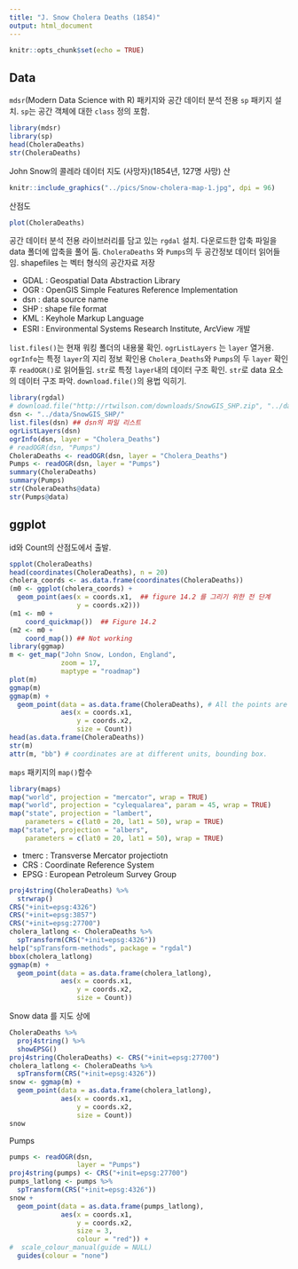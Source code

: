 ```yaml
---
title: "J. Snow Cholera Deaths (1854)"
output: html_document
---
```


```r
knitr::opts_chunk$set(echo = TRUE)
```

## Data

`mdsr`(Modern Data Science with R) 패키지와 공간 데이터 분석 전용 `sp` 패키지 설치.
`sp`는 공간 객체에 대한 `class` 정의 포함.

```r
library(mdsr) 
library(sp) 
head(CholeraDeaths)
str(CholeraDeaths)
```

John Snow의 콜레라 데이터 지도 (사망자)(1854년, 127명 사망)
산
```r
knitr::include_graphics("../pics/Snow-cholera-map-1.jpg", dpi = 96)
```

산점도

```r
plot(CholeraDeaths) 
```

공간 데이터 분석 전용 라이브러리를 담고 있는 `rgdal` 설치. 
다운로드한 압축 파일을 data 폴더에 압축을 풀어 둠.
`CholeraDeaths` 와 `Pumps`의 두 공간정보 데이터 읽어들임.
shapefiles 는 벡터 형식의 공간자료 저장 

* GDAL : Geospatial Data Abstraction Library
* OGR : OpenGIS Simple Features Reference Implementation
* dsn : data source name
* SHP : shape file format
* KML : Keyhole Markup Language
* ESRI : Environmental Systems Research Institute, ArcView 개발 

`list.files()`는 현재 워킹 폴더의 내용물 확인. 
`ogrListLayers` 는 `layer` 열거용. `ogrInfo`는 특정 `layer`의 지리 정보 확인용
`Cholera_Deaths`와 `Pumps`의 두 `layer` 확인 후 `readOGR()`로 읽어들임.
`str`로 특정 `layer`내의 데이터 구조 확인. `str`로 data 요소의 데이터 구조 파악.
`download.file()`의 용법 익히기. 

```r
library(rgdal) 
# download.file("http://rtwilson.com/downloads/SnowGIS_SHP.zip", "../data/SnowGIS_SHP.zip")
dsn <- "../data/SnowGIS_SHP/" 
list.files(dsn) ## dsn의 파일 리스트
ogrListLayers(dsn)
ogrInfo(dsn, layer = "Cholera_Deaths")
# readOGR(dsn, "Pumps")
CholeraDeaths <- readOGR(dsn, layer = "Cholera_Deaths")
Pumps <- readOGR(dsn, layer = "Pumps")
summary(CholeraDeaths)
summary(Pumps)
str(CholeraDeaths@data)
str(Pumps@data)
```

## ggplot

id와 Count의 산점도에서 출발.  

```r
spplot(CholeraDeaths) 
head(coordinates(CholeraDeaths), n = 20)
cholera_coords <- as.data.frame(coordinates(CholeraDeaths))
(m0 <- ggplot(cholera_coords) + 
  geom_point(aes(x = coords.x1,  ## figure 14.2 를 그리기 위한 전 단계
                 y = coords.x2))) 
(m1 <- m0 +  
    coord_quickmap())  ## Figure 14.2 
(m2 <- m0 + 
    coord_map()) ## Not working
library(ggmap)
m <- get_map("John Snow, London, England", 
             zoom = 17, 
             maptype = "roadmap")
plot(m)
ggmap(m)
ggmap(m) +
  geom_point(data = as.data.frame(CholeraDeaths), # All the points are out of bounds
             aes(x = coords.x1,
                 y = coords.x2,
                 size = Count))
head(as.data.frame(CholeraDeaths))
str(m)
attr(m, "bb") # coordinates are at different units, bounding box. 
```

`maps` 패키지의 `map()`함수 

```r
library(maps)
map("world", projection = "mercator", wrap = TRUE)
map("world", projection = "cylequalarea", param = 45, wrap = TRUE)
map("state", projection = "lambert",
    parameters = c(lat0 = 20, lat1 = 50), wrap = TRUE)
map("state", projection = "albers",
    parameters = c(lat0 = 20, lat1 = 50), wrap = TRUE)
```

* tmerc : Transverse Mercator projectiotn
* CRS : Coordinate Reference System
* EPSG : European Petroleum Survey Group

```r
proj4string(CholeraDeaths) %>% 
  strwrap() 
CRS("+init=epsg:4326") 
CRS("+init=epsg:3857")
CRS("+init=epsg:27700")
cholera_latlong <- CholeraDeaths %>% 
  spTransform(CRS("+init=epsg:4326"))
help("spTransform-methods", package = "rgdal")
bbox(cholera_latlong)
ggmap(m) +
  geom_point(data = as.data.frame(cholera_latlong),
             aes(x = coords.x1, 
                 y = coords.x2,
                 size = Count))
```

Snow data 를 지도 상에 

```r
CholeraDeaths %>% 
  proj4string() %>% 
  showEPSG()
proj4string(CholeraDeaths) <- CRS("+init=epsg:27700")
cholera_latlong <- CholeraDeaths %>%
  spTransform(CRS("+init=epsg:4326"))
snow <- ggmap(m) +
  geom_point(data = as.data.frame(cholera_latlong),
             aes(x = coords.x1,
                 y = coords.x2,
                 size = Count))
snow
```

Pumps

```r
pumps <- readOGR(dsn, 
                 layer = "Pumps")
proj4string(pumps) <- CRS("+init=epsg:27700")
pumps_latlong <- pumps %>% 
  spTransform(CRS("+init=epsg:4326"))
snow + 
  geom_point(data = as.data.frame(pumps_latlong),
             aes(x = coords.x1,
                 y = coords.x2,
                 size = 3, 
                 colour = "red")) +
#  scale_colour_manual(guide = NULL)
  guides(colour = "none")
```